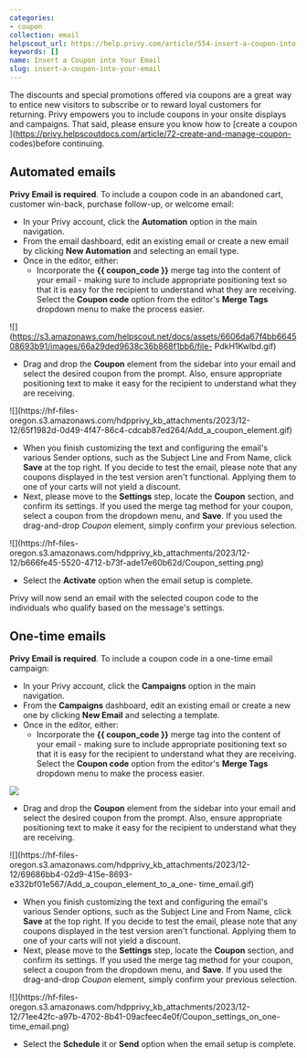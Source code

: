 ```yaml
---
categories:
- coupon
collection: email
helpscout_url: https://help.privy.com/article/554-insert-a-coupon-into-your-email
keywords: []
name: Insert a Coupon into Your Email
slug: insert-a-coupon-into-your-email
---
```

The discounts and special promotions offered via coupons are a great way to
entice new visitors to subscribe or to reward loyal customers for returning.
Privy empowers you to include coupons in your onsite displays and campaigns.
That said, please ensure you know how to [create a coupon
](https://privy.helpscoutdocs.com/article/72-create-and-manage-coupon-
codes)before continuing.

## Automated emails

**Privy Email is required**. To include a coupon code in an abandoned cart,
customer win-back, purchase follow-up, or welcome email:

  * In your Privy account, click the **Automation** option in the main navigation.
  * From the email dashboard, edit an existing email or create a new email by clicking **New Automation** and selecting an email type. 
  * Once in the editor, either: 
    * Incorporate the **{{ coupon_code }}** merge tag into the content of your email - making sure to include appropriate positioning text so that it is easy for the recipient to understand what they are receiving. Select the **Coupon code** option from the editor's **Merge Tags** dropdown menu to make the process easier. 

![](https://s3.amazonaws.com/helpscout.net/docs/assets/6606da67f4bb664508693b91/images/66a29ded9638c36b868f1bb6/file-
PdkH1Kwlbd.gif)

  * Drag and drop the **Coupon** element from the sidebar into your email and select the desired coupon from the prompt. Also, ensure appropriate positioning text to make it easy for the recipient to understand what they are receiving. 

![](https://hf-files-
oregon.s3.amazonaws.com/hdpprivy_kb_attachments/2023/12-12/65f1982d-0d49-4f47-86c4-cdcab87ed264/Add_a_coupon_element.gif)

  * When you finish customizing the text and configuring the email's various Sender options, such as the Subject Line and From Name, click **Save** at the top right. If you decide to test the email, please note that any coupons displayed in the test version aren't functional. Applying them to one of your carts will not yield a discount. 
  * Next, please move to the **Settings** step, locate the **Coupon** section, and confirm its settings. If you used the merge tag method for your coupon, select a coupon from the dropdown menu, and **Save**. If you used the drag-and-drop _Coupon_ element, simply confirm your previous selection. 

![](https://hf-files-
oregon.s3.amazonaws.com/hdpprivy_kb_attachments/2023/12-12/b666fe45-5520-4712-b73f-ade17e60b62d/Coupon_setting.png)

  * Select the **Activate** option when the email setup is complete. 

Privy will now send an email with the selected coupon code to the individuals
who qualify based on the message's settings.

## One-time emails

**Privy Email is required**. To include a coupon code in a one-time email
campaign:

  * In your Privy account, click the **Campaigns** option in the main navigation.
  * From the **Campaigns** dashboard, edit an existing email or create a new one by clicking **New Email** and selecting a template.
  * Once in the editor, either: 
    * Incorporate the **{{ coupon_code }}** merge tag into the content of your email - making sure to include appropriate positioning text so that it is easy for the recipient to understand what they are receiving. Select the **Coupon code** option from the editor's **Merge Tags** dropdown menu to make the process easier. 

![](https://s3.amazonaws.com/helpscout.net/docs/assets/6606da67f4bb664508693b91/images/66a2965648915f570c6a88b3/file-1pmQElMY0J.gif)

  * Drag and drop the **Coupon** element from the sidebar into your email and select the desired coupon from the prompt. Also, ensure appropriate positioning text to make it easy for the recipient to understand what they are receiving. 

![](https://hf-files-
oregon.s3.amazonaws.com/hdpprivy_kb_attachments/2023/12-12/69686bb4-02d9-415e-8693-e332bf01e567/Add_a_coupon_element_to_a_one-
time_email.gif)

  * When you finish customizing the text and configuring the email's various Sender options, such as the Subject Line and From Name, click **Save** at the top right. If you decide to test the email, please note that any coupons displayed in the test version aren't functional. Applying them to one of your carts will not yield a discount. 
  * Next, please move to the **Settings** step, locate the **Coupon** section, and confirm its settings. If you used the merge tag method for your coupon, select a coupon from the dropdown menu, and **Save**. If you used the drag-and-drop _Coupon_ element, simply confirm your previous selection. 

![](https://hf-files-
oregon.s3.amazonaws.com/hdpprivy_kb_attachments/2023/12-12/71ee42fc-a97b-4702-8b41-09acfeec4e0f/Coupon_settings_on_one-
time_email.png)

  * Select the **Schedule** it or **Send** option when the email setup is complete. 

